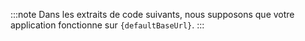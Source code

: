 
:::note
Dans les extraits de code suivants, nous supposons que votre application fonctionne sur <code>{defaultBaseUrl}</code>.
:::
